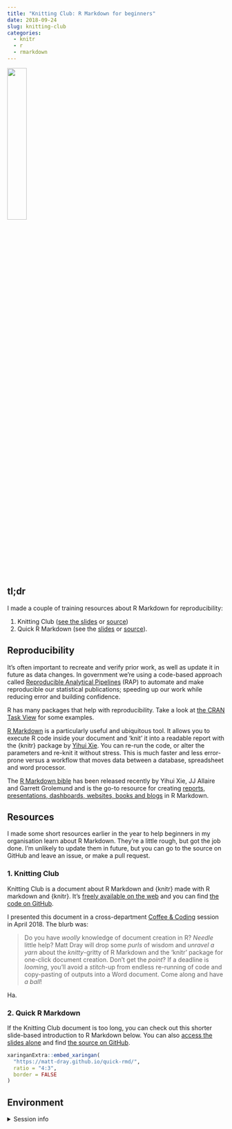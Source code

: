 ```yaml
---
title: "Knitting Club: R Markdown for beginners"
date: 2018-09-24
slug: knitting-club
categories:
  - knitr
  - r
  - rmarkdown
---
```


![](resources/knit.png){fig-alt="The 'knit' button in RStudio showing a ball of wool with a knitting needle in it." width="30%"}

## tl;dr

I made a couple of training resources about R Markdown for reproducibility:

1. Knitting Club ([see the slides](https://matt-dray.github.io/knitting-club/) or [source](https://github.com/matt-dray/knitting-club))
2. Quick R Markdown (see the [slides](https://matt-dray.github.io/quick-rmd/#1) or [source](https://matt-dray.github.io/quick-rmd/)).

## Reproducibility

It's often important to recreate and verify prior work, as well as update it in future as data changes. In government we're using a code-based approach called [Reproducible Analytical Pipelines](https://ukgovdatascience.github.io/rap-website/) (RAP) to automate and make reproducible our statistical publications; speeding up our work while reducing error and building confidence.

R has many packages that help with reproducibility. Take a look at [the CRAN Task View](https://cran.r-project.org/web/views/ReproducibleResearch.html) for some examples.

[R Markdown](https://rmarkdown.rstudio.com/) is a particularly useful and ubiquitous tool. It allows you to execute R code inside your document and 'knit' it into a readable report with the {knitr} package by [Yihui Xie](https://yihui.org/). You can re-run the code, or alter the parameters and re-knit it without stress. This is much faster and less error-prone versus a workflow that moves data between a database, spreadsheet and word processor.

The [R Markdown bible](https://bookdown.org/yihui/rmarkdown/) has been released recently by Yihui Xie, JJ Allaire and Garrett Grolemund and is the go-to resource for creating [reports, presentations, dashboards, websites, books and blogs](https://rmarkdown.rstudio.com/formats.html) in R Markdown.

## Resources

I made some short resources earlier in the year to help beginners in my organisation learn about R Markdown. They're a little rough, but got the job done. I'm unlikely to update them in future, but you can go to the source on GitHub and leave an issue, or make a pull request.

### 1. Knitting Club

Knitting Club is a document about R Markdown and {knitr} made with R markdown and {knitr}. It's [freely available on the web](https://matt-dray.github.io/knitting-club/) and you can find [the code on GitHub](https://github.com/matt-dray/knitting-club). 

I presented this document in a cross-department [Coffee & Coding](https://ukgovdatascience.github.io/rap-website/resource-coffee-and-coding.html) session in April 2018. The blurb was:

> Do you have *woolly* knowledge of document creation in R? *Needle* little help? Matt Dray will drop some *purls* of wisdom and *unravel a yarn* about the *knitty*-gritty of R Markdown and the ‘knitr’ package for one-click document creation. Don’t get the *point*? If a deadline is *looming*, you’ll avoid a *stitch*-up from endless re-running of code and copy-pasting of outputs into a Word document. Come along and have *a ball*!

Ha.

### 2. Quick R Markdown

If the Knitting Club document is too long, you can check out this shorter slide-based introduction to R Markdown below. You can also [access the slides alone](https://matt-dray.github.io/quick-rmd/#1) and find [the source on GitHub](https://matt-dray.github.io/quick-rmd/).

```r
xaringanExtra::embed_xaringan(
  "https://matt-dray.github.io/quick-rmd/",
  ratio = "4:3",
  border = FALSE
)
```

## Environment {.appendix}

<details><summary>Session info</summary>
```r
cat("Last rendered:", format(Sys.time(), usetz = TRUE)); sessionInfo()
```
</details>